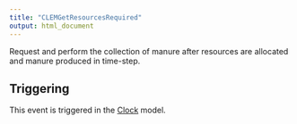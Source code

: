 ```yaml
---
title: "CLEMGetResourcesRequired"
output: html_document
---
```



Request and perform the collection of manure after resources are allocated and manure produced in time-step.

## Triggering

This event is triggered in the [Clock](/docs/Models/Clock.qmd) model.
